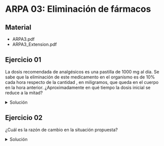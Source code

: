 
# ARPA 03: Eliminación de fármacos

## Material

- <ExternalLink href='/inacap/mvfm01/docs/ARPA13.pdf'>ARPA3.pdf</ExternalLink>
- <ExternalLink href='/inacap/mvfm01/docs/ARPA13_Extension.pdf'>ARPA3_Extension.pdf</ExternalLink>

## Ejercicio 01
La dosis recomendada de analgésicos es una pastilla de 1000 mg al día. Se sabe que la eliminación de este medicamento en el organismo es de 10% cada hora respecto de la cantidad , en miligramos, que queda en el cuerpo en la hora anterior. ¿Aproximadamente en qué tiempo la dosis inicial se reduce a la mitad?

<details>
    <summary>Solución</summary>

- Como cada hora se elimina un 10%, es equivalente a decir que cada hora queda un 90% del medicamento
- Se resume los siguientes datos:
- El modelo a utilizar es una función exponencial.

$$
\begin{aligned}
    f(t) = f_0 \cdot k^{-t}
\end{aligned}
$$

|Variables|Descripción|
|---|---|
|$t$|tiempo (horas)|
|$f_0$|dosis (mg) analgésico inicial|
|$k$|constante de decaimiento|
|$f(x)$|dosis (mg) analgésico restante|

El modelo a utilizar es el siguiente:

$$
\begin{aligned}
    f(t) = 1000 \cdot 0,9^t
\end{aligned}
$$

Donde:

- $t$: tiempo transcurrido (hrs).
- $f(x)$: cantidad de analgésico en el organismo (mg).

Se desea encontrar el tiempo donde la dosis inicial se reduce a la mitad

<img
	src="/inacap/mvfm01/images/fig32.png"
	style={{ display: 'block', margin: '0 auto', width:'40%'}}
/>
<br/>

Sea $t = t_h:t:m:t_s = 6,58$

- $t_h$: horas
$$
\begin{aligned}
    t_h = 6
\end{aligned}
$$

- $t_m$: minutos
$$
\begin{aligned}
    t_m &= 0,58 \cdot 60\\[5pt]
    t_m &= 34,8\\[5pt]
    t_m &= 34
\end{aligned}
$$

- $t_s$: segundos

$$
\begin{aligned}
    t_s &= 0,8 \cdot 60\\[5pt]
    t_s &= 48
\end{aligned}
$$

Finalmente, la dosis inicial se reduce a la mitad transcurrido un tiempo $t = 06:34:48$ (6 hrs, 34min, 48 seg).
</details>

## Ejercicio 02

¿Cuál es la razón de cambio en la situación propuesta?

<details>
    <summary>Solución</summary>

- La razón de cambio (o factor de decaimiento) es el factor por el cual se multiplica la cantidad actual en cada intervalo de tiempo.
- El factor de cambio en la situación propuesta es $0,9$. Esto es, por cada unidad de tiempo $t$ la cantidad $f(t)$ se reduce al 90% de su valor anterior.
</details>

